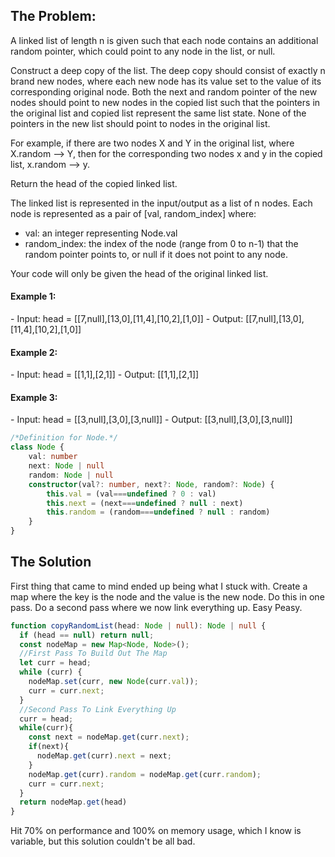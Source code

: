

## The Problem:

A linked list of length n is given such that each node contains an additional random pointer, which could point to any node in the list, or null.

Construct a deep copy of the list. The deep copy should consist of exactly n brand new nodes, where each new node has its value set to the value of its corresponding original node. Both the next and random pointer of the new nodes should point to new nodes in the copied list such that the pointers in the original list and copied list represent the same list state. None of the pointers in the new list should point to nodes in the original list.

For example, if there are two nodes X and Y in the original list, where X.random --> Y, then for the corresponding two nodes x and y in the copied list, x.random --> y.

Return the head of the copied linked list.

The linked list is represented in the input/output as a list of n nodes. Each node is represented as a pair of [val, random_index] where:

- val: an integer representing Node.val
- random_index: the index of the node (range from 0 to n-1) that the random pointer points to, or null if it does not point to any node.

Your code will only be given the head of the original linked list.

#### Example 1:
<CustomImage src="https://raw.githubusercontent.com/justindanielclark/NextJS13BlogPosts/main/images/deepcopylinklistwithrandompointers1.png" alt="example_1" />
- Input: head = [[7,null],[13,0],[11,4],[10,2],[1,0]]
- Output: [[7,null],[13,0],[11,4],[10,2],[1,0]]

#### Example 2:
<CustomImage src="https://raw.githubusercontent.com/justindanielclark/NextJS13BlogPosts/main/images/deepcopylinklistwithrandompointers2.png" alt="example_2" />
- Input: head = [[1,1],[2,1]]
- Output: [[1,1],[2,1]]

#### Example 3:
<CustomImage src="https://raw.githubusercontent.com/justindanielclark/NextJS13BlogPosts/main/images/deepcopylinklistwithrandompointers3.png" alt="example_3" />
- Input: head = [[3,null],[3,0],[3,null]]
- Output: [[3,null],[3,0],[3,null]]

```ts
/*Definition for Node.*/
class Node {
    val: number
    next: Node | null
    random: Node | null
    constructor(val?: number, next?: Node, random?: Node) {
        this.val = (val===undefined ? 0 : val)
        this.next = (next===undefined ? null : next)
        this.random = (random===undefined ? null : random)
    }
}
```

## The Solution

First thing that came to mind ended up being what I stuck with. Create a map where the key is the node and the value is the new node. Do this in one pass. Do a second pass where we now link everything up. Easy Peasy.

```ts
function copyRandomList(head: Node | null): Node | null {
  if (head == null) return null;
  const nodeMap = new Map<Node, Node>();
  //First Pass To Build Out The Map
  let curr = head;
  while (curr) {
    nodeMap.set(curr, new Node(curr.val));
    curr = curr.next;
  }
  //Second Pass To Link Everything Up
  curr = head;
  while(curr){
    const next = nodeMap.get(curr.next);
    if(next){
      nodeMap.get(curr).next = next;
    }
    nodeMap.get(curr).random = nodeMap.get(curr.random);
    curr = curr.next;
  }
  return nodeMap.get(head)
}
```

Hit 70% on performance and 100% on memory usage, which I know is variable, but this solution couldn't be all bad.
